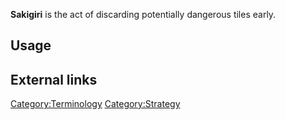 '''Sakigiri''' {{kana|先切り}} is the act of discarding potentially dangerous tiles early.  

== Usage ==

== External links ==
[[Category:Terminology]]
[[Category:Strategy]]